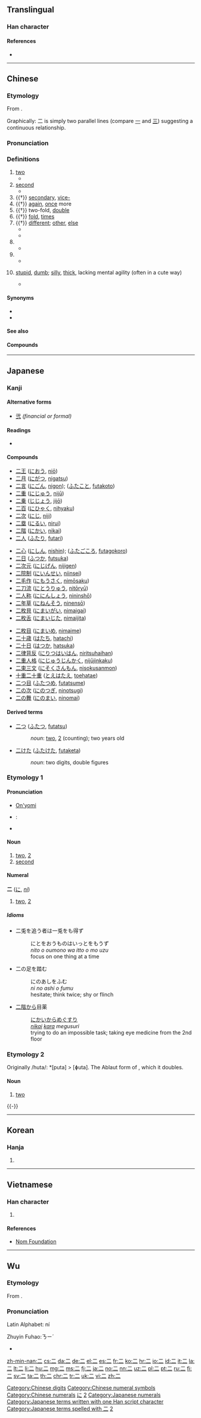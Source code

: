 {{xsee|[[ニ]] (katakana)|[[貳]]|[[贰]]|[[弍]]}}
{{CJK Unified Ideographs character info|hex=4E8C|name=CJK UNIFIED IDEOGRAPH-4E8C|previous=事|next=亍}}
==Translingual==

===Han character===
{{Han char|rn=7|rad=二|as=00|sn=2|four=10100|canj=MM|ids=⿱一一}}

====References====
* {{Han ref|kx=0086.010|dkj=00247|dj=0175.060|hdz=10002.010|uh=4E8C|ud=20108|bh=A447|bd=42055}}

[[Category:Chinese digits]]
[[Category:Chinese numeral symbols]]
[[Category:Chinese numerals]]

----

==Chinese==
{{zh-forms}}

===Etymology===
{{stroke order|type=bw|strokes=2}}
{{stroke order|type=animate}}
From {{etyl|sit-pro|zh}} {{m|sit-pro|*g/s-ni-s}}.

Graphically: 二 is simply two parallel lines (compare [[一]] and [[三]]) suggesting a continuous relationship.
{{Han etyl}}

===Pronunciation===
{{zh-pron
|m=èr
|c=ji6
|h=pfs=ngi
Min Dong nei
|mn=jī/lī
|w=3ni,3er
|mc=y
|oc=y
|ma=Zh-èr.ogg
|cat=num,a
}}

===Definitions===
{{zh-hanzi}}

# [[two]]
#* {{zh-usex|子 曰：「君子 之 道，或 出 或 處{chǔ}，或 默 或 語，'''二''' 人 同 心，其 利 斷 金。同 心 之 言，其 臭{xiù} 如 蘭。」|The Master said, on this, "The ways of good men (different seem). This in a public office toils; that in his home the time beguiles. One man his lips with silence seals; another all his mind reveals. But when '''two''' men are one in heart, not iron bolts keep them apart; the words they in their union use, fragrance like orchid plants diffuse."|CL|ref=Yijing}}
# [[second]]
#* {{zh-usex|子 ^墨子 曰：國 有 七 患。七 患 者 何？城郭 溝池 不 可 守 而 治 宮室，一 患 也。邊國 至 境 四鄰 莫 救，'''二''' 患 也。|Mozi said: There are seven causes of worry to a state and they are: (1) When the outer and the inner city walls are not defensible; '''(2)''' When an enemy state is approaching and yet one's neighbours do not come to the rescue.|CL|ref=Mozi}}
# {{†}} [[secondary]], [[vice-]]
# {{†}} [[again]], [[once]] more
# {{†}} two-fold, [[double]]
# {{†}} [[fold]], [[times]]
# {{†}} [[different]]; [[other]], [[else]]
#* {{zh-l|二意}}
#* {{zh-l|二心}}
# {{non-gloss definition|Short for "[[twenty]], two hundred or two thousand" after hundreds, thousands and ten thousands.}}
#* {{zh-usex|買 電腦 花 了 一 千 '''二'''。|Buying the computer cost me a thousand and '''two hundred''' bucks.}}
# {{non-gloss definition|Short for "[[twenty]] [[cents]]".}}
#* {{zh-usex|黃瓜 一 塊 '''二''' 一 斤。|The cucumbers are one dollar '''twenty''' per half kilogram.}}
# {{context|Northeast Mandarin|neologism|lang=zh}} [[stupid]], [[dumb]]; [[silly]], [[thick]], lacking mental agility (often in a cute way)
#* {{zh-usex|你 這 人 怎麼 這麼 '''二'''！|Why are you so '''incorrigibly stupid'''!}}

====Synonyms====
* {{zh-l|兩/两|liǎng|two (''used in counting'')}}
* {{zh-l|貳/贰/弍|two (''Banker's numerals'')}}

====See also====
{{Chinese-numbers}}

====Compounds====
{{der5
| {{zh-l|二八}}
| {{zh-l|二把刀}}
| {{zh-l|二把手}}
| {{zh-l|二百五}}
| {{zh-l|二倍体}}
| {{zh-l|二部合唱}}
| {{zh-l|二重唱}}
| {{zh-l|二重性}}
| {{zh-l|二重奏}}
| {{zh-l|二传手}}
| {{zh-l|二次方程}}
| {{zh-l|二次函数}}
| {{zh-l|二次能源}}
| {{zh-l|二次曲面}}
| {{zh-l|二次曲线}}
| {{zh-l|二道贩子}}
| {{zh-l|二等公民}}
| {{zh-l|二恶英}}
| {{zh-l|二房}}
| {{zh-l|二房东}}
| {{zh-l|二伏}}
| {{zh-l|二副}}
| {{zh-l|二杆子}}
| {{zh-l|二管轮}}
| {{zh-l|二锅头}}
| {{zh-l|二胡}}
| {{zh-l|二虎相争，必有一伤}}
| {{zh-l|二乎}}, {{zh-l|二忽}}
| {{zh-l|二花脸}}
| {{zh-l|二话}}
| {{zh-l|二黄}}, {{zh-l|二簧}}
| {{zh-l|二婚}}, {{zh-l|二婚儿}}, {{zh-l|二婚头}}
| {{zh-l|二混子}}
| {{zh-l|二极管}}
| {{zh-l|二价}}
| {{zh-l|二进宫}}
| {{zh-l|二进制}}
| {{zh-l|二赖子}}
| {{zh-l|二郎腿}}
| {{zh-l|二愣子}}
| {{zh-l|二流}}
| {{zh-l|二流子}}
| {{zh-l|二硫化碳}}
| {{zh-l|二门}}, {{zh-l|二门儿}}
| {{zh-l|二拇指}}
| {{zh-l|二皮脸}}
| {{zh-l|二十八星瓢虫}}
| {{zh-l|二十八宿}}
| {{zh-l|二十四节气}}
| {{zh-l|二手}}, {{zh-l|二手儿}}
| {{zh-l|二手货}}
| {{zh-l|二水}}, {{zh-l|二水儿}}
| {{zh-l|二踢脚}}
| {{zh-l|二五眼}}
| {{zh-l|二弦}}
| {{zh-l|二线}}
| {{zh-l|二心}}
| {{zh-l|二氧化氮}}
| {{zh-l|二氧化硅}}
| {{zh-l|二氧化硫}}
| {{zh-l|二氧化碳}}
| {{zh-l|二氧化物}}
| {{zh-l|二一添作五}}
| {{zh-l|二尾子}}
| {{zh-l|二意}}
| {{zh-l|二者}}
| {{zh-l|二指}}
}}

{{catlangname|zh|cardinal numbers|sort=er4}}
{{zh-cat|Beginning}}

----

==Japanese==

===Kanji===
{{ja-kanji|grade=1|rs=二01}}

====Alternative forms====
* [[弐]] ''(financial or formal)''

====Readings====
* {{ja-readings
|goon=[[に]] (ni)
|kanon=[[じ]] (ji)
|kun=[[ふた]] (futa), [[ふたつ]] ([[二つ]], futatsu)
|nanori=[[おと]] (oto), [[かず]] (kazu), [[つぎ]] (tsugi), [[つぐ]] (tsugu), [[にい]] (nii), [[は]] (ha), [[ふ]] (fu), [[ふたつ]] (futatsu), [[ふだ]] (fuda), [[わ]] (wa)}}

====Compounds====
{{top3}}
* [[二王]] ([[におう]], [[niō]])
* [[二月]] ([[にがつ]], [[nigatsu]])
* [[二言]] ([[にごん]], [[nigon]]); ([[ふたこと]], [[futakoto]])
* [[二重]] ([[にじゅう]], [[nijū]])
* [[二乗]] ([[じじょう]], [[jijō]])
* [[二百]] ([[にひゃく]], [[nihyaku]])
* [[二次]] ([[にじ]], [[niji]])
* [[二塁]] ([[にるい]], [[nirui]])
* [[二階]] ([[にかい]], [[nikai]])
* [[二人]] ([[ふたり]], [[futari]])
{{mid3}}
* [[二心]] ([[にしん]], [[nishin]]); ([[ふたごころ]], [[futagokoro]])
* [[二日]] ([[ふつか]], [[futsuka]])
* [[二次元]] ([[にじげん]], [[nijigen]])
* [[二院制]] ([[にいんせい]], [[niinsei]])
* [[二毛作]] ([[にもうさく]], [[nimōsaku]])
* [[二刀流]] ([[にとうりゅう]], [[nitōryū]])
* [[二人称]] ([[ににんしょう]], [[nininshō]])
* [[二年草]] ([[にねんそう]], [[ninensō]])
* [[二枚貝]] ([[にまいがい]], [[nimaigai]])
* [[二枚舌]] ([[にまいじた]], [[nimaijita]])
{{mid3}}
* [[二枚目]] ([[にまいめ]], [[nimaime]])
* [[二十歳]] ([[はたち]], [[hatachi]])
* [[二十日]] ([[はつか]], [[hatsuka]])
* [[二律背反]] ([[にりつはいはん]], [[niritsuhaihan]])
* [[二重人格]] ([[にじゅうじんかく]], [[nijūjinkaku]])
* [[二束三文]] ([[にそくさんもん]], [[nisokusanmon]])
* [[十重二十重]] ([[とえはたえ]], [[toehatae]])
* [[二つ目]] ([[ふたつめ]], [[futatsume]])
* [[二の次]] ([[にのつぎ]], [[ninotsugi]])
* [[二の舞]] ([[にのまい]], [[ninomai]])
{{bottom}}

====Derived terms====
* [[二つ]] ([[ふたつ]], [[futatsu]])
*: ''noun'': [[two]], [[2]] (counting); two years old
* [[二けた]] ([[ふたけた]], [[futaketa]])
*: ''noun'': two digits, double figures

===Etymology 1===

====Pronunciation====
* [[音読み|On'yomi]]
* {{ja-Common Accent}}: {{ja-accent-common|atamadaka|に| }}
* {{audio|Ja-2-ni.ogg|Audio|lang=ja}}

====Noun====
{{ja-noun|に}}

# [[two]], [[2]]
# [[second]]

====Numeral====
{{cardinalbox|ja|1|2|3|一|三}}
'''二''' ([[に]], ''[[ni]]'')

# [[two]], [[2]]

=====Idioms=====
* 二兎を追う者は一兎をも得ず
*: にとをおうものはいっとをもうず
*: ''nito o oumono wa itto o mo uzu''
*: focus on one thing at a time
* 二の足を踏む
*: にのあしをふむ
*: ''ni no ashi o fumu''
*: hesitate; think twice; shy or flinch
* [[二階]][[から]]目薬
*: [[にかい]][[から]]めぐすり
*: ''[[nikai]] [[kara]] megusuri''
*: trying to do an impossible task; taking eye medicine from the 2nd floor

===Etymology 2===
Originally /huta/: *[puta] > [ɸuta]. The Ablaut form of {{term|一|fito<small>2</small>|one}}, which it doubles.

====Noun====
{{ja-noun|ふた}}

# [[two]]

{{-}}

[[Category:1000 Japanese basic words|に]]
[[Category:Japanese numeral symbols|2]]
[[Category:Japanese numerals]]
[[Category:Japanese terms written with one Han script character]]
[[Category:Japanese terms spelled with 二]]

----

==Korean==

===Hanja===
{{ko-hanja|hangeul=이|rv=i|mr=i|y=i|eumhun=둘|ehrv=dul|ehmr=tul|ehy=twul}}

# {{defn|lang=ko|sort=二00}}

[[Category:Korean numeral symbols|2]]

----

==Vietnamese==

===Han character===
{{vi-hantu|[[nhì]], [[nhị]]|rs=二00}}

# {{defn|lang=vi|sort=二00}}

====References====
*[http://nomfoundation.org/common/nom_details.php?codepoint=4e8c Nom Foundation]

----

==Wu==
{{attention|wuu}}

===Etymology===
From {{etyl|ltc|wuu}} {{term|二|tr=*njì|lang=ltc}}.

===Pronunciation===

Latin Alphabet: ní

Zhuyin Fuhao:ㄋㄧˊ

* {{defn|lang=vi|sort=二00}}

[[Category:CJKV radicals| ]]

[[zh-min-nan:二]]
[[cs:二]]
[[da:二]]
[[de:二]]
[[el:二]]
[[es:二]]
[[fr:二]]
[[ko:二]]
[[hr:二]]
[[io:二]]
[[id:二]]
[[it:二]]
[[la:二]]
[[lt:二]]
[[li:二]]
[[hu:二]]
[[mg:二]]
[[ms:二]]
[[fj:二]]
[[ja:二]]
[[no:二]]
[[nn:二]]
[[uz:二]]
[[pl:二]]
[[pt:二]]
[[ru:二]]
[[fi:二]]
[[sv:二]]
[[ta:二]]
[[th:二]]
[[chr:二]]
[[tr:二]]
[[uk:二]]
[[vi:二]]
[[zh:二]]